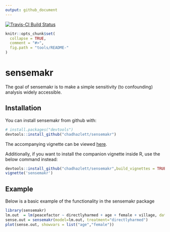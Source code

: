 ```yaml
---
output: github_document
---
```


<!-- README.md is generated from README.Rmd. Please edit that file -->

[![Travis-CI Build Status](https://travis-ci.org/chadhazlett/sensemakr.svg?branch=master)](https://travis-ci.org/chadhazlett/sensemakr)



```r
knitr::opts_chunk$set(
  collapse = TRUE,
  comment = "#>",
  fig.path = "tools/README-"
)
```

# sensemakr

The goal of sensemakr is to make a simple sensitivity (to confounding) analysis widely accessible.

## Installation

You can install sensemakr from github with:

```r
# install.packages("devtools")
devtools::install_github("chadhazlett/sensemakr")
```

The accompanying vignette can be viewed [here](https://github.com/chadhazlett/sensemakr/blob/master/vignettes/sensemakr.Rmd).

Additionally, if you want to install the companion vignette inside R, use the below command instead:

```r
devtools::install_github("chadhazlett/sensemakr",build_vignettes = TRUE,force=TRUE)
vignette('sensemakr')
```


## Example

Below is a basic example of the functionality in the sensemakr package


```r
library(sensemakr)
lm.out  = lm(peacefactor ~ directlyharmed + age + female + village, data = darfur)
sense.out = sensemakr(model=lm.out, treatment="directlyharmed")
plot(sense.out, showvars = list("age","female"))
```
